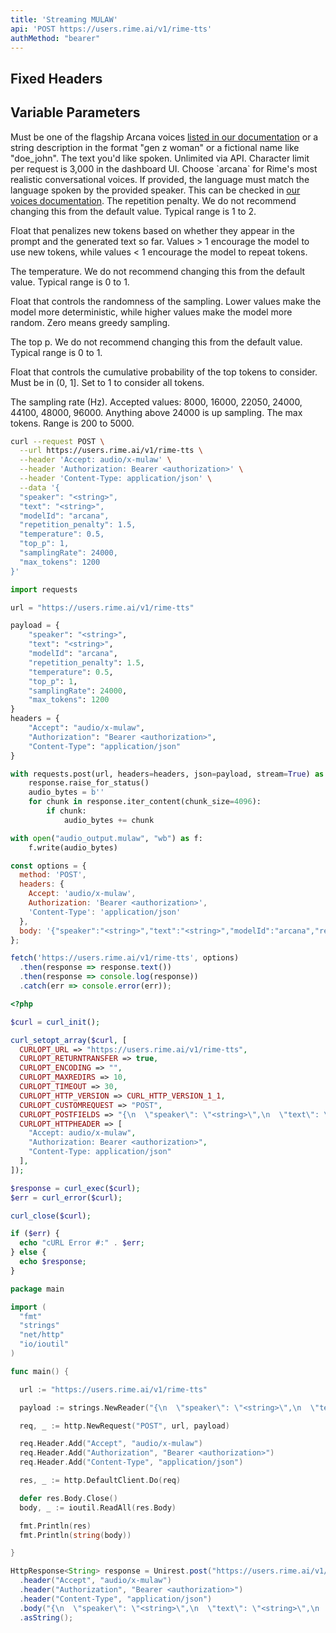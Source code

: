 ```yaml
---
title: 'Streaming MULAW'
api: 'POST https://users.rime.ai/v1/rime-tts'
authMethod: "bearer"
---
```


## Fixed Headers

<ParamField header="Accept" type="audio/x-mulaw" required></ParamField>

## Variable Parameters

<ParamField body="speaker" type="string" required>
  Must be one of the flagship Arcana voices <a href="https://docs.rime.ai/api-reference/voices">listed in our documentation</a> or a string description in the format "gen z woman" or a fictional name like "doe_john".
</ParamField>
<ParamField body="text" type="string" required>
  The text you'd like spoken. Unlimited via API. Character limit per request is 3,000 in the dashboard UI.
</ParamField>

<ParamField body="modelId" type="string">
  Choose `arcana` for Rime's most realistic conversational voices.
</ParamField>

<ParamField body="lang" type="string" default="eng">
  If provided, the language must match the language spoken by the provided speaker. This can be checked in <a href="/api-reference/voices">our voices documentation</a>.
</ParamField>

<ParamField body="repetition_penalty" type="float" default="1.5">
  The repetition penalty. We do not recommend changing this from the default value. Typical range is 1 to 2.

  Float that penalizes new tokens based on whether they appear in the prompt and the generated text so far. Values > 1 encourage the model to use new tokens, while values < 1 encourage the model to repeat tokens.
</ParamField>

<ParamField body="temperature" type="float" default="0.5">
  The temperature. We do not recommend changing this from the default value. Typical range is 0 to 1.

  Float that controls the randomness of the sampling. Lower values make the model more deterministic, while higher values make the model more random. Zero means greedy sampling.
</ParamField>

<ParamField body="top_p" type="float" default="1">
  The top p. We do not recommend changing this from the default value. Typical range is 0 to 1.

  Float that controls the cumulative probability of the top tokens to consider. Must be in (0, 1]. Set to 1 to consider all tokens.
</ParamField>

<ParamField body="samplingRate" type="int" default="24000">
  The sampling rate (Hz). Accepted values: 8000, 16000, 22050, 24000, 44100, 48000, 96000. Anything above 24000 is up sampling.
</ParamField>

<ParamField body="max_tokens" type="int" default="1200">
  The max tokens. Range is 200 to 5000.
</ParamField>
<RequestExample>

```bash cURL
curl --request POST \
  --url https://users.rime.ai/v1/rime-tts \
  --header 'Accept: audio/x-mulaw' \
  --header 'Authorization: Bearer <authorization>' \
  --header 'Content-Type: application/json' \
  --data '{
  "speaker": "<string>",
  "text": "<string>",
  "modelId": "arcana",
  "repetition_penalty": 1.5,
  "temperature": 0.5,
  "top_p": 1,
  "samplingRate": 24000,
  "max_tokens": 1200
}'
```

```python Python
import requests

url = "https://users.rime.ai/v1/rime-tts"

payload = {
    "speaker": "<string>",
    "text": "<string>",
    "modelId": "arcana",
    "repetition_penalty": 1.5,
    "temperature": 0.5,
    "top_p": 1,
    "samplingRate": 24000,
    "max_tokens": 1200
}
headers = {
    "Accept": "audio/x-mulaw",
    "Authorization": "Bearer <authorization>",
    "Content-Type": "application/json"
}

with requests.post(url, headers=headers, json=payload, stream=True) as response:
    response.raise_for_status()
    audio_bytes = b''
    for chunk in response.iter_content(chunk_size=4096):
        if chunk:
            audio_bytes += chunk

with open("audio_output.mulaw", "wb") as f:
    f.write(audio_bytes)
```

```javascript JavaScript
const options = {
  method: 'POST',
  headers: {
    Accept: 'audio/x-mulaw',
    Authorization: 'Bearer <authorization>',
    'Content-Type': 'application/json'
  },
  body: '{"speaker":"<string>","text":"<string>","modelId":"arcana","repetition_penalty":1.5,"temperature":0.5,"top_p":1,"samplingRate":24000,"max_tokens":1200}'
};

fetch('https://users.rime.ai/v1/rime-tts', options)
  .then(response => response.text())
  .then(response => console.log(response))
  .catch(err => console.error(err));
```

```php PHP
<?php

$curl = curl_init();

curl_setopt_array($curl, [
  CURLOPT_URL => "https://users.rime.ai/v1/rime-tts",
  CURLOPT_RETURNTRANSFER => true,
  CURLOPT_ENCODING => "",
  CURLOPT_MAXREDIRS => 10,
  CURLOPT_TIMEOUT => 30,
  CURLOPT_HTTP_VERSION => CURL_HTTP_VERSION_1_1,
  CURLOPT_CUSTOMREQUEST => "POST",
  CURLOPT_POSTFIELDS => "{\n  \"speaker\": \"<string>\",\n  \"text\": \"<string>\",\n  \"modelId\": \"arcana\",\n  \"temperature\": 0.5,\n  \"repetition_penalty\": 1.5,\n  \"top_p\": 1,\n  \"samplingRate\": 24000,\n  \"max_tokens\": 1200\n}",
  CURLOPT_HTTPHEADER => [
    "Accept: audio/x-mulaw",
    "Authorization: Bearer <authorization>",
    "Content-Type: application/json"
  ],
]);

$response = curl_exec($curl);
$err = curl_error($curl);

curl_close($curl);

if ($err) {
  echo "cURL Error #:" . $err;
} else {
  echo $response;
}
```

```go Go
package main

import (
  "fmt"
  "strings"
  "net/http"
  "io/ioutil"
)

func main() {

  url := "https://users.rime.ai/v1/rime-tts"

  payload := strings.NewReader("{\n  \"speaker\": \"<string>\",\n  \"text\": \"<string>\",\n  \"modelId\": \"arcana\",\n  \"temperature\": 0.5,\n  \"repetition_penalty\": 1.5,\n  \"top_p\": 1,\n  \"samplingRate\": 24000,\n  \"max_tokens\": 1200\n}")

  req, _ := http.NewRequest("POST", url, payload)

  req.Header.Add("Accept", "audio/x-mulaw")
  req.Header.Add("Authorization", "Bearer <authorization>")
  req.Header.Add("Content-Type", "application/json")

  res, _ := http.DefaultClient.Do(req)

  defer res.Body.Close()
  body, _ := ioutil.ReadAll(res.Body)

  fmt.Println(res)
  fmt.Println(string(body))

}
```

```java Java
HttpResponse<String> response = Unirest.post("https://users.rime.ai/v1/rime-tts")
  .header("Accept", "audio/x-mulaw")
  .header("Authorization", "Bearer <authorization>")
  .header("Content-Type", "application/json")
  .body("{\n  \"speaker\": \"<string>\",\n  \"text\": \"<string>\",\n  \"modelId\": \"arcana\",\n  \"temperature\": 0.5,\n  \"repetition_penalty\": 1.5,\n  \"top_p\": 1,\n  \"samplingRate\": 24000,\n  \"max_tokens\": 1200\n}")
  .asString();
```
</RequestExample>
